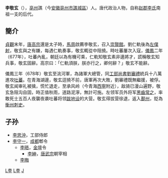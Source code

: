 '''李敬玄'''（{{bd|生年不詳||682年|catIdx=L李}}），[[亳州|亳州]]譙（今[[安徽|安徽]][[亳州市|亳州市]][[譙城區|譙城區]]）人。唐代政治人物，自称[[赵郡李氏|赵郡李氏]]南祖一支的后代。

==簡介==

[[贞观_(唐朝)|貞觀]]末年，[[唐高宗|唐高宗]]還是太子時，[[馬周|馬周]]啟薦李敬玄，召入[[崇賢館|崇賢館]]。劉仁軌後為[[左僕射|左僕射]]，敬玄與之有嫌，每遇仁軌奏事，敬玄輒從中阻撓。時吐蕃屢次入寇，[[儀鳳|儀鳳]]二年（677年），吐蕃內亂，朝廷以為有機可乘，仁軌知敬玄素非邊將才，謊稱敬玄知兵事，敬玄固辭。高宗曰：「仁軌須朕，朕亦行之，卿何辭？」敬玄不能辭。

儀鳳三年（678年）敬玄至洮河軍，為諸軍大總管，同[[工部尚書|工部尚書]][[劉審禮|劉審禮]]統兵十八萬進攻[[吐蕃|吐蕃]]。在青海湖邊，敬玄逗撓不前，唐軍再次大敗，劉審禮既無繼援，被俘。敬玄闻审礼被擒，慌忙退走，至承风岭（今青海[[西寧|西寧]]附近），敌骑已漫山遍野，敬玄急阻沟自固，時正值秋雨，道路泥濘，無計可施。左领军员外将军[[黑齒常之|黑齒常之]]，率敢死士五百人夜襲夜袭吐蕃将领[[跋地设|跋地设]]的大营。敬玄得拔营徐退，返入[[鄯州|鄯州]]，貶為[[衡州|衡州]][[刺史|刺史]]。

== 子孙 ==
*[[李思冲_(唐朝)|李思沖]]，工部侍郎
*[[李守一|李守一]]，[[成都|成都]]郫令
**[[李晤|李晤]]，[[金壇|金壇]]令
***[[李紳|李紳]]，[[唐武宗|唐武宗]]朝宰相
**[[李晦|李晦]]

[[Category:唐朝宰相|L李]]
[[Category:譙城人|L李]]
[[Category:李姓|J]]